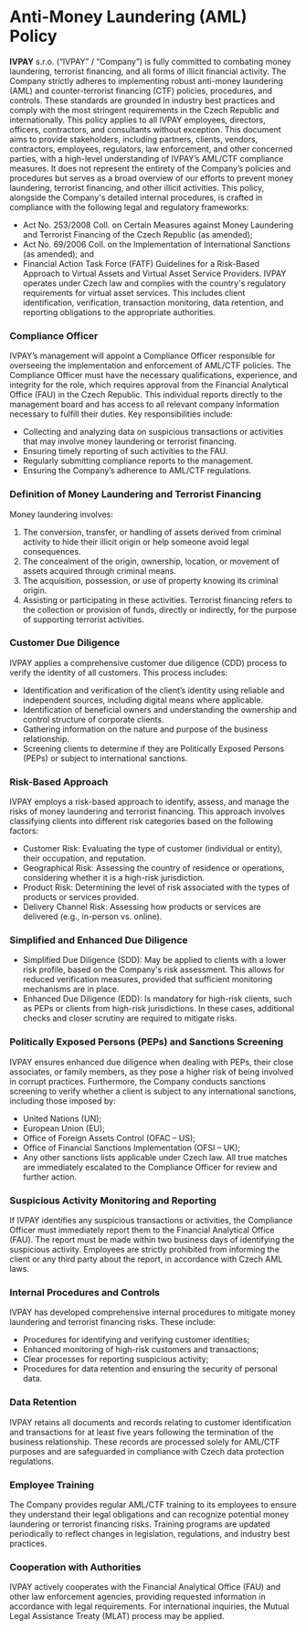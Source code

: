 # Anti-Money Laundering (AML) Policy
**IVPAY** s.r.o. (“IVPAY” / “Company”) is fully committed to combating money laundering, terrorist financing, and all forms of illicit financial activity. The Company strictly adheres to implementing robust anti-money laundering (AML) and counter-terrorist financing (CTF) policies, procedures, and controls. These standards are grounded in industry best practices and comply with the most stringent requirements in the Czech Republic and internationally. This policy applies to all IVPAY employees, directors, officers, contractors, and consultants without exception.
This document aims to provide stakeholders, including partners, clients, vendors, contractors, employees, regulators, law enforcement, and other concerned parties, with a high-level understanding of IVPAY’s AML/CTF compliance measures. It does not represent the entirety of the Company’s policies and procedures but serves as a broad overview of our efforts to prevent money laundering, terrorist financing, and other illicit activities.
This policy, alongside the Company's detailed internal procedures, is crafted in compliance with the following legal and regulatory frameworks:
- Act No. 253/2008 Coll. on Certain Measures against Money Laundering and Terrorist Financing of the Czech Republic (as amended);
- Act No. 69/2006 Coll. on the Implementation of International Sanctions (as amended); and
- Financial Action Task Force (FATF) Guidelines for a Risk-Based Approach to Virtual Assets and Virtual Asset Service Providers.
IVPAY operates under Czech law and complies with the country's regulatory requirements for virtual asset services. This includes client identification, verification, transaction monitoring, data retention, and reporting obligations to the appropriate authorities.

### Compliance Officer
IVPAY’s management will appoint a Compliance Officer responsible for overseeing the implementation and enforcement of AML/CTF policies. The Compliance Officer must have the necessary qualifications, experience, and integrity for the role, which requires approval from the Financial Analytical Office (FAU) in the Czech Republic. This individual reports directly to the management board and has access to all relevant company information necessary to fulfill their duties.
Key responsibilities include:
- Collecting and analyzing data on suspicious transactions or activities that may involve money laundering or terrorist financing.
- Ensuring timely reporting of such activities to the FAU.
- Regularly submitting compliance reports to the management.
- Ensuring the Company’s adherence to AML/CTF regulations.

### Definition of Money Laundering and Terrorist Financing
Money laundering involves:
1. The conversion, transfer, or handling of assets derived from criminal activity to hide their illicit origin or help someone avoid legal consequences.
2. The concealment of the origin, ownership, location, or movement of assets acquired through criminal means.
3. The acquisition, possession, or use of property knowing its criminal origin.
4. Assisting or participating in these activities.
Terrorist financing refers to the collection or provision of funds, directly or indirectly, for the purpose of supporting terrorist activities.

### Customer Due Diligence
IVPAY applies a comprehensive customer due diligence (CDD) process to verify the identity of all customers. This process includes:
- Identification and verification of the client’s identity using reliable and independent sources, including digital means where applicable.
- Identification of beneficial owners and understanding the ownership and control structure of corporate clients.
- Gathering information on the nature and purpose of the business relationship.
- Screening clients to determine if they are Politically Exposed Persons (PEPs) or subject to international sanctions.

### Risk-Based Approach
IVPAY employs a risk-based approach to identify, assess, and manage the risks of money laundering and terrorist financing. This approach involves classifying clients into different risk categories based on the following factors:
- Customer Risk: Evaluating the type of customer (individual or entity), their occupation, and reputation.
- Geographical Risk: Assessing the country of residence or operations, considering whether it is a high-risk jurisdiction.
- Product Risk: Determining the level of risk associated with the types of products or services provided.
- Delivery Channel Risk: Assessing how products or services are delivered (e.g., in-person vs. online).

### Simplified and Enhanced Due Diligence
- Simplified Due Diligence (SDD): May be applied to clients with a lower risk profile, based on the Company's risk assessment. This allows for reduced verification measures, provided that sufficient monitoring mechanisms are in place.
- Enhanced Due Diligence (EDD): Is mandatory for high-risk clients, such as PEPs or clients from high-risk jurisdictions. In these cases, additional checks and closer scrutiny are required to mitigate risks.

### Politically Exposed Persons (PEPs) and Sanctions Screening
IVPAY ensures enhanced due diligence when dealing with PEPs, their close associates, or family members, as they pose a higher risk of being involved in corrupt practices. Furthermore, the Company conducts sanctions screening to verify whether a client is subject to any international sanctions, including those imposed by:
- United Nations (UN);
- European Union (EU);
- Office of Foreign Assets Control (OFAC – US);
- Office of Financial Sanctions Implementation (OFSI – UK);
- Any other sanctions lists applicable under Czech law.
All true matches are immediately escalated to the Compliance Officer for review and further action.

### Suspicious Activity Monitoring and Reporting
If IVPAY identifies any suspicious transactions or activities, the Compliance Officer must immediately report them to the Financial Analytical Office (FAU). The report must be made within two business days of identifying the suspicious activity. Employees are strictly prohibited from informing the client or any third party about the report, in accordance with Czech AML laws.

### Internal Procedures and Controls
IVPAY has developed comprehensive internal procedures to mitigate money laundering and terrorist financing risks. These include:
- Procedures for identifying and verifying customer identities;
- Enhanced monitoring of high-risk customers and transactions;
- Clear processes for reporting suspicious activity;
- Procedures for data retention and ensuring the security of personal data.

### Data Retention
IVPAY retains all documents and records relating to customer identification and transactions for at least five years following the termination of the business relationship. These records are processed solely for AML/CTF purposes and are safeguarded in compliance with Czech data protection regulations.

### Employee Training
The Company provides regular AML/CTF training to its employees to ensure they understand their legal obligations and can recognize potential money laundering or terrorist financing risks. Training programs are updated periodically to reflect changes in legislation, regulations, and industry best practices.

### Cooperation with Authorities
IVPAY actively cooperates with the Financial Analytical Office (FAU) and other law enforcement agencies, providing requested information in accordance with legal requirements. For international inquiries, the Mutual Legal Assistance Treaty (MLAT) process may be applied.

